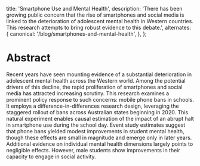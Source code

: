   title: 'Smartphone Use and Mental Health',
  description:
    'There has been growing public concern that the rise of smartphones and social media is linked to the deterioration of adolescent mental health in Western countries. This research attempts to bring robust evidence to this debate.',
  alternates: {
    canonical: '/blog/smartphones-and-mental-health',
  },
};

<Cover
  src="https://static01.nyt.com/images/2024/06/21/multimedia/21nat-cellphones-wjhz/21nat-cellphones-wjhz-articleLarge.jpg?quality=75&auto=webp&disable=upscale"
  alt="Image from a Smartphone Locker."
  caption="Zack Wittman for the New York Times"
/>

# Abstract

Recent years have seen mounting evidence of a substantial deterioration in adolescent mental health across the Western world. Among the potential drivers of this
decline, the rapid proliferation of smartphones and social media has attracted increasing scrutiny. This research examines a prominent policy response to such concerns:
mobile phone bans in schools. It employs a difference-in-differences research design,
leveraging the staggered rollout of bans across Australian states beginning in 2020.
This natural experiment enables causal estimation of the impact of an abrupt halt in
smartphone use during the school day. Event study estimates suggest that phone bans
yielded modest improvements in student mental health, though these effects are small
in magnitude and emerge only in later years. Additional evidence on individual mental health dimensions largely points to negligible effects. However, male students show
improvements in their capacity to engage in social activity.

